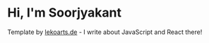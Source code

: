 # Hi, I'm Soorjyakant

Template by [lekoarts.de](https://www.lekoarts.de?utm_source=cara&utm_medium=Starter) - I write about JavaScript and React there!
